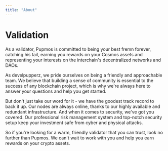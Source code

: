 ```yaml
---
title: "About"
---
```


# Validation 

As a validator, Pupmos is committed to being your best fremn forever, catching his tail, earning you rewards on your Cosmos assets and representing your interests on the interchain's decentralized networks and DAOs.

As develpupperz, we pride ourselves on being a friendly and approachable team. We believe that building a sense of community is essential to the success of any blockchain project, which is why we're always here to answer your questions and help you get started.

But don't just take our word for it - we have the goodest track record to back it up. Our nodes are always online, thanks to our highly available and redundant infrastructure. And when it comes to security, we've got you covered. Our professional risk management system and top-notch security setup keep your investment safe from cyber and physical attacks.

So if you're looking for a warm, friendly validator that you can trust, look no further than Pupmos. We can't wait to work with you and help you earn rewards on your crypto assets.